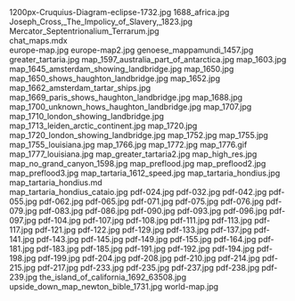     
<PopImage className="float-right clear-right sm:m-1 sm:ml-4" src={JPG_1200px_Cruquius_Diagram_eclipse_1732_jpg} alt="1200px-Cruquius-Diagram-eclipse-1732.jpg">
	1200px-Cruquius-Diagram-eclipse-1732.jpg
</PopImage>
<PopImage className="float-left clear-left sm:m-1 sm:mr-4" src={JPG_1688_africa_jpg} alt="1688_africa.jpg">
	1688_africa.jpg
</PopImage>
<PopImage className="float-right clear-right sm:m-1 sm:ml-4" src={JPG_Joseph_Cross__The_Impolicy_of_Slavery__1823_jpg} alt="Joseph_Cross,_The_Impolicy_of_Slavery,_1823.jpg">
	Joseph_Cross,_The_Impolicy_of_Slavery,_1823.jpg
</PopImage>
<PopImage className="float-left clear-left sm:m-1 sm:mr-4" src={JPG_Mercator_Septentrionalium_Terrarum_jpg} alt="Mercator_Septentrionalium_Terrarum.jpg">
	Mercator_Septentrionalium_Terrarum.jpg
</PopImage>
<div className="w-full md:max-w-[80rem] float-right italic">
	<MDX_chat_maps_mdx />
	chat_maps.mdx
</div>
<PopImage className="float-right clear-right sm:m-1 sm:ml-4" src={JPG_europe_map_jpg} alt="europe-map.jpg">
	europe-map.jpg
</PopImage>
<PopImage className="float-left clear-left sm:m-1 sm:mr-4" src={JPG_europe_map2_jpg} alt="europe-map2.jpg">
	europe-map2.jpg
</PopImage>
<PopImage className="float-right clear-right sm:m-1 sm:ml-4" src={JPG_genoese_mappamundi_1457_jpg} alt="genoese_mappamundi_1457.jpg">
	genoese_mappamundi_1457.jpg
</PopImage>
<PopImage className="float-left clear-left sm:m-1 sm:mr-4" src={JPG_greater_tartaria_jpg} alt="greater_tartaria.jpg">
	greater_tartaria.jpg
</PopImage>
<PopImage className="float-right clear-right sm:m-1 sm:ml-4" src={JPG_map_1597_australia_part_of_antarctica_jpg} alt="map_1597_australia_part_of_antarctica.jpg">
	map_1597_australia_part_of_antarctica.jpg
</PopImage>
<PopImage className="float-left clear-left sm:m-1 sm:mr-4" src={JPG_map_1603_jpg} alt="map_1603.jpg">
	map_1603.jpg
</PopImage>
<PopImage className="float-right clear-right sm:m-1 sm:ml-4" src={JPG_map_1645_amsterdam_showing_landbridge_jpg} alt="map_1645_amsterdam_showing_landbridge.jpg">
	map_1645_amsterdam_showing_landbridge.jpg
</PopImage>
<PopImage className="float-left clear-left sm:m-1 sm:mr-4" src={JPG_map_1650_jpg} alt="map_1650.jpg">
	map_1650.jpg
</PopImage>
<PopImage className="float-right clear-right sm:m-1 sm:ml-4" src={JPG_map_1650_shows_haughton_landbridge_jpg} alt="map_1650_shows_haughton_landbridge.jpg">
	map_1650_shows_haughton_landbridge.jpg
</PopImage>
<PopImage className="float-left clear-left sm:m-1 sm:mr-4" src={JPG_map_1652_jpg} alt="map_1652.jpg">
	map_1652.jpg
</PopImage>
<PopImage className="float-right clear-right sm:m-1 sm:ml-4" src={JPG_map_1662_amsterdam_tartar_ships_jpg} alt="map_1662_amsterdam_tartar_ships.jpg">
	map_1662_amsterdam_tartar_ships.jpg
</PopImage>
<PopImage className="float-left clear-left sm:m-1 sm:mr-4" src={JPG_map_1669_paris_shows_haughton_landbridge_jpg} alt="map_1669_paris_shows_haughton_landbridge.jpg">
	map_1669_paris_shows_haughton_landbridge.jpg
</PopImage>
<PopImage className="float-right clear-right sm:m-1 sm:ml-4" src={JPG_map_1688_jpg} alt="map_1688.jpg">
	map_1688.jpg
</PopImage>
<PopImage className="float-left clear-left sm:m-1 sm:mr-4" src={JPG_map_1700_unknown_hows_haughton_landbridge_jpg} alt="map_1700_unknown_hows_haughton_landbridge.jpg">
	map_1700_unknown_hows_haughton_landbridge.jpg
</PopImage>
<PopImage className="float-right clear-right sm:m-1 sm:ml-4" src={JPG_map_1707_jpg} alt="map_1707.jpg">
	map_1707.jpg
</PopImage>
<PopImage className="float-left clear-left sm:m-1 sm:mr-4" src={JPG_map_1710_london_showing_landbridge_jpg} alt="map_1710_london_showing_landbridge.jpg">
	map_1710_london_showing_landbridge.jpg
</PopImage>
<PopImage className="float-right clear-right sm:m-1 sm:ml-4" src={JPG_map_1713_leiden_arctic_continent_jpg} alt="map_1713_leiden_arctic_continent.jpg">
	map_1713_leiden_arctic_continent.jpg
</PopImage>
<PopImage className="float-left clear-left sm:m-1 sm:mr-4" src={JPG_map_1720_jpg} alt="map_1720.jpg">
	map_1720.jpg
</PopImage>
<PopImage className="float-right clear-right sm:m-1 sm:ml-4" src={JPG_map_1720_london_showing_landbridge_jpg} alt="map_1720_london_showing_landbridge.jpg">
	map_1720_london_showing_landbridge.jpg
</PopImage>
<PopImage className="float-left clear-left sm:m-1 sm:mr-4" src={JPG_map_1752_jpg} alt="map_1752.jpg">
	map_1752.jpg
</PopImage>
<PopImage className="float-right clear-right sm:m-1 sm:ml-4" src={JPG_map_1755_jpg} alt="map_1755.jpg">
	map_1755.jpg
</PopImage>
<PopImage className="float-left clear-left sm:m-1 sm:mr-4" src={JPG_map_1755_louisiana_jpg} alt="map_1755_louisiana.jpg">
	map_1755_louisiana.jpg
</PopImage>
<PopImage className="float-right clear-right sm:m-1 sm:ml-4" src={JPG_map_1766_jpg} alt="map_1766.jpg">
	map_1766.jpg
</PopImage>
<PopImage className="float-left clear-left sm:m-1 sm:mr-4" src={JPG_map_1772_jpg} alt="map_1772.jpg">
	map_1772.jpg
</PopImage>
<PopImage className="float-right clear-right sm:m-1 sm:ml-4" src={GIF_map_1776_gif} alt="map_1776.gif">
	map_1776.gif
</PopImage>
<PopImage className="float-left clear-left sm:m-1 sm:mr-4" src={JPG_map_1777_louisiana_jpg} alt="map_1777_louisiana.jpg">
	map_1777_louisiana.jpg
</PopImage>
<PopImage className="float-right clear-right sm:m-1 sm:ml-4" src={JPG_map_greater_tartaria2_jpg} alt="map_greater_tartaria2.jpg">
	map_greater_tartaria2.jpg
</PopImage>
<PopImage className="float-left clear-left sm:m-1 sm:mr-4" src={JPG_map_high_res_jpg} alt="map_high_res.jpg">
	map_high_res.jpg
</PopImage>
<PopImage className="float-right clear-right sm:m-1 sm:ml-4" src={JPG_map_no_grand_canyon_1598_jpg} alt="map_no_grand_canyon_1598.jpg">
	map_no_grand_canyon_1598.jpg
</PopImage>
<PopImage className="float-left clear-left sm:m-1 sm:mr-4" src={JPG_map_preflood_jpg} alt="map_preflood.jpg">
	map_preflood.jpg
</PopImage>
<PopImage className="float-right clear-right sm:m-1 sm:ml-4" src={JPG_map_preflood2_jpg} alt="map_preflood2.jpg">
	map_preflood2.jpg
</PopImage>
<PopImage className="float-left clear-left sm:m-1 sm:mr-4" src={JPG_map_preflood3_jpg} alt="map_preflood3.jpg">
	map_preflood3.jpg
</PopImage>
<PopImage className="float-right clear-right sm:m-1 sm:ml-4" src={JPG_map_tartaria_1612_speed_jpg} alt="map_tartaria_1612_speed.jpg">
	map_tartaria_1612_speed.jpg
</PopImage>
<PopImage className="float-left clear-left sm:m-1 sm:mr-4" src={JPG_map_tartaria_hondius_jpg} alt="map_tartaria_hondius.jpg">
	map_tartaria_hondius.jpg
</PopImage>
<div className="w-full md:max-w-[80rem] float-right italic">
	<MD_map_tartaria_hondius_md />
	map_tartaria_hondius.md
</div>
<PopImage className="float-right clear-right sm:m-1 sm:ml-4" src={JPG_map_tartaria_hondius_cataio_jpg} alt="map_tartaria_hondius_cataio.jpg">
	map_tartaria_hondius_cataio.jpg
</PopImage>
<PopImage className="float-left clear-left sm:m-1 sm:mr-4" src={JPG_pdf_024_jpg} alt="pdf-024.jpg">
	pdf-024.jpg
</PopImage>
<PopImage className="float-right clear-right sm:m-1 sm:ml-4" src={JPG_pdf_032_jpg} alt="pdf-032.jpg">
	pdf-032.jpg
</PopImage>
<PopImage className="float-left clear-left sm:m-1 sm:mr-4" src={JPG_pdf_042_jpg} alt="pdf-042.jpg">
	pdf-042.jpg
</PopImage>
<PopImage className="float-right clear-right sm:m-1 sm:ml-4" src={JPG_pdf_055_jpg} alt="pdf-055.jpg">
	pdf-055.jpg
</PopImage>
<PopImage className="float-left clear-left sm:m-1 sm:mr-4" src={JPG_pdf_062_jpg} alt="pdf-062.jpg">
	pdf-062.jpg
</PopImage>
<PopImage className="float-right clear-right sm:m-1 sm:ml-4" src={JPG_pdf_065_jpg} alt="pdf-065.jpg">
	pdf-065.jpg
</PopImage>
<PopImage className="float-left clear-left sm:m-1 sm:mr-4" src={JPG_pdf_071_jpg} alt="pdf-071.jpg">
	pdf-071.jpg
</PopImage>
<PopImage className="float-right clear-right sm:m-1 sm:ml-4" src={JPG_pdf_075_jpg} alt="pdf-075.jpg">
	pdf-075.jpg
</PopImage>
<PopImage className="float-left clear-left sm:m-1 sm:mr-4" src={JPG_pdf_076_jpg} alt="pdf-076.jpg">
	pdf-076.jpg
</PopImage>
<PopImage className="float-right clear-right sm:m-1 sm:ml-4" src={JPG_pdf_079_jpg} alt="pdf-079.jpg">
	pdf-079.jpg
</PopImage>
<PopImage className="float-left clear-left sm:m-1 sm:mr-4" src={JPG_pdf_083_jpg} alt="pdf-083.jpg">
	pdf-083.jpg
</PopImage>
<PopImage className="float-right clear-right sm:m-1 sm:ml-4" src={JPG_pdf_086_jpg} alt="pdf-086.jpg">
	pdf-086.jpg
</PopImage>
<PopImage className="float-left clear-left sm:m-1 sm:mr-4" src={JPG_pdf_090_jpg} alt="pdf-090.jpg">
	pdf-090.jpg
</PopImage>
<PopImage className="float-right clear-right sm:m-1 sm:ml-4" src={JPG_pdf_093_jpg} alt="pdf-093.jpg">
	pdf-093.jpg
</PopImage>
<PopImage className="float-left clear-left sm:m-1 sm:mr-4" src={JPG_pdf_096_jpg} alt="pdf-096.jpg">
	pdf-096.jpg
</PopImage>
<PopImage className="float-right clear-right sm:m-1 sm:ml-4" src={JPG_pdf_097_jpg} alt="pdf-097.jpg">
	pdf-097.jpg
</PopImage>
<PopImage className="float-left clear-left sm:m-1 sm:mr-4" src={JPG_pdf_104_jpg} alt="pdf-104.jpg">
	pdf-104.jpg
</PopImage>
<PopImage className="float-right clear-right sm:m-1 sm:ml-4" src={JPG_pdf_107_jpg} alt="pdf-107.jpg">
	pdf-107.jpg
</PopImage>
<PopImage className="float-left clear-left sm:m-1 sm:mr-4" src={JPG_pdf_108_jpg} alt="pdf-108.jpg">
	pdf-108.jpg
</PopImage>
<PopImage className="float-right clear-right sm:m-1 sm:ml-4" src={JPG_pdf_111_jpg} alt="pdf-111.jpg">
	pdf-111.jpg
</PopImage>
<PopImage className="float-left clear-left sm:m-1 sm:mr-4" src={JPG_pdf_113_jpg} alt="pdf-113.jpg">
	pdf-113.jpg
</PopImage>
<PopImage className="float-right clear-right sm:m-1 sm:ml-4" src={JPG_pdf_117_jpg} alt="pdf-117.jpg">
	pdf-117.jpg
</PopImage>
<PopImage className="float-left clear-left sm:m-1 sm:mr-4" src={JPG_pdf_121_jpg} alt="pdf-121.jpg">
	pdf-121.jpg
</PopImage>
<PopImage className="float-right clear-right sm:m-1 sm:ml-4" src={JPG_pdf_122_jpg} alt="pdf-122.jpg">
	pdf-122.jpg
</PopImage>
<PopImage className="float-left clear-left sm:m-1 sm:mr-4" src={JPG_pdf_129_jpg} alt="pdf-129.jpg">
	pdf-129.jpg
</PopImage>
<PopImage className="float-right clear-right sm:m-1 sm:ml-4" src={JPG_pdf_133_jpg} alt="pdf-133.jpg">
	pdf-133.jpg
</PopImage>
<PopImage className="float-left clear-left sm:m-1 sm:mr-4" src={JPG_pdf_137_jpg} alt="pdf-137.jpg">
	pdf-137.jpg
</PopImage>
<PopImage className="float-right clear-right sm:m-1 sm:ml-4" src={JPG_pdf_141_jpg} alt="pdf-141.jpg">
	pdf-141.jpg
</PopImage>
<PopImage className="float-left clear-left sm:m-1 sm:mr-4" src={JPG_pdf_143_jpg} alt="pdf-143.jpg">
	pdf-143.jpg
</PopImage>
<PopImage className="float-right clear-right sm:m-1 sm:ml-4" src={JPG_pdf_145_jpg} alt="pdf-145.jpg">
	pdf-145.jpg
</PopImage>
<PopImage className="float-left clear-left sm:m-1 sm:mr-4" src={JPG_pdf_149_jpg} alt="pdf-149.jpg">
	pdf-149.jpg
</PopImage>
<PopImage className="float-right clear-right sm:m-1 sm:ml-4" src={JPG_pdf_155_jpg} alt="pdf-155.jpg">
	pdf-155.jpg
</PopImage>
<PopImage className="float-left clear-left sm:m-1 sm:mr-4" src={JPG_pdf_164_jpg} alt="pdf-164.jpg">
	pdf-164.jpg
</PopImage>
<PopImage className="float-right clear-right sm:m-1 sm:ml-4" src={JPG_pdf_181_jpg} alt="pdf-181.jpg">
	pdf-181.jpg
</PopImage>
<PopImage className="float-left clear-left sm:m-1 sm:mr-4" src={JPG_pdf_183_jpg} alt="pdf-183.jpg">
	pdf-183.jpg
</PopImage>
<PopImage className="float-right clear-right sm:m-1 sm:ml-4" src={JPG_pdf_185_jpg} alt="pdf-185.jpg">
	pdf-185.jpg
</PopImage>
<PopImage className="float-left clear-left sm:m-1 sm:mr-4" src={JPG_pdf_191_jpg} alt="pdf-191.jpg">
	pdf-191.jpg
</PopImage>
<PopImage className="float-right clear-right sm:m-1 sm:ml-4" src={JPG_pdf_192_jpg} alt="pdf-192.jpg">
	pdf-192.jpg
</PopImage>
<PopImage className="float-left clear-left sm:m-1 sm:mr-4" src={JPG_pdf_194_jpg} alt="pdf-194.jpg">
	pdf-194.jpg
</PopImage>
<PopImage className="float-right clear-right sm:m-1 sm:ml-4" src={JPG_pdf_198_jpg} alt="pdf-198.jpg">
	pdf-198.jpg
</PopImage>
<PopImage className="float-left clear-left sm:m-1 sm:mr-4" src={JPG_pdf_199_jpg} alt="pdf-199.jpg">
	pdf-199.jpg
</PopImage>
<PopImage className="float-right clear-right sm:m-1 sm:ml-4" src={JPG_pdf_204_jpg} alt="pdf-204.jpg">
	pdf-204.jpg
</PopImage>
<PopImage className="float-left clear-left sm:m-1 sm:mr-4" src={JPG_pdf_208_jpg} alt="pdf-208.jpg">
	pdf-208.jpg
</PopImage>
<PopImage className="float-right clear-right sm:m-1 sm:ml-4" src={JPG_pdf_210_jpg} alt="pdf-210.jpg">
	pdf-210.jpg
</PopImage>
<PopImage className="float-left clear-left sm:m-1 sm:mr-4" src={JPG_pdf_214_jpg} alt="pdf-214.jpg">
	pdf-214.jpg
</PopImage>
<PopImage className="float-right clear-right sm:m-1 sm:ml-4" src={JPG_pdf_215_jpg} alt="pdf-215.jpg">
	pdf-215.jpg
</PopImage>
<PopImage className="float-left clear-left sm:m-1 sm:mr-4" src={JPG_pdf_217_jpg} alt="pdf-217.jpg">
	pdf-217.jpg
</PopImage>
<PopImage className="float-right clear-right sm:m-1 sm:ml-4" src={JPG_pdf_233_jpg} alt="pdf-233.jpg">
	pdf-233.jpg
</PopImage>
<PopImage className="float-left clear-left sm:m-1 sm:mr-4" src={JPG_pdf_235_jpg} alt="pdf-235.jpg">
	pdf-235.jpg
</PopImage>
<PopImage className="float-right clear-right sm:m-1 sm:ml-4" src={JPG_pdf_237_jpg} alt="pdf-237.jpg">
	pdf-237.jpg
</PopImage>
<PopImage className="float-left clear-left sm:m-1 sm:mr-4" src={JPG_pdf_238_jpg} alt="pdf-238.jpg">
	pdf-238.jpg
</PopImage>
<PopImage className="float-right clear-right sm:m-1 sm:ml-4" src={JPG_pdf_239_jpg} alt="pdf-239.jpg">
	pdf-239.jpg
</PopImage>
<PopImage className="float-left clear-left sm:m-1 sm:mr-4" src={JPG_the_island_of_california_1692_63508_jpg} alt="the_island_of_california_1692_63508.jpg">
	the_island_of_california_1692_63508.jpg
</PopImage>
<PopImage className="float-right clear-right sm:m-1 sm:ml-4" src={JPG_upside_down_map_newton_bible_1731_jpg} alt="upside_down_map_newton_bible_1731.jpg">
	upside_down_map_newton_bible_1731.jpg
</PopImage>
<PopImage className="float-left clear-left sm:m-1 sm:mr-4" src={JPG_world_map_jpg} alt="world-map.jpg">
	world-map.jpg
</PopImage>
